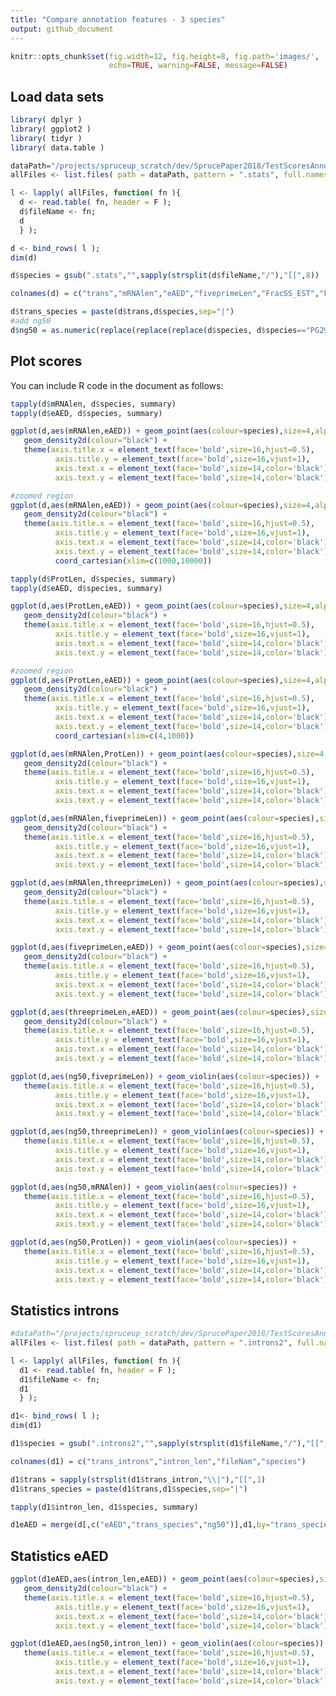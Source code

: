 ```yaml
---
title: "Compare annotation features - 3 species"
output: github_document
---
```


```r
knitr::opts_chunk$set(fig.width=12, fig.height=8, fig.path='images/',
                      echo=TRUE, warning=FALSE, message=FALSE)
```

## Load data sets 

```r
library( dplyr )
library( ggplot2 )
library( tidyr )
library( data.table )

dataPath="/projects/spruceup_scratch/dev/SprucePaper2018/TestScoresAnnotation/StatseAEDfeatures"
allFiles <- list.files( path = dataPath, pattern = ".stats", full.names = TRUE )

l <- lapply( allFiles, function( fn ){
  d <- read.table( fn, header = F );
  d$fileName <- fn;
  d
  } );

d <- bind_rows( l );
dim(d)

d$species = gsub(".stats","",sapply(strsplit(d$fileName,"/"),"[[",8))

colnames(d) = c("trans","mRNAlen","eAED","fiveprimeLen","FracSS_EST","FracOverEST","FracOverEST_prot","FracSS_SNAP","FracExon_SNAP","NumExons","threeprimeLen","ProtLen","fileNam","species")

d$trans_species = paste(d$trans,d$species,sep="|")
#add ng50
d$ng50 = as.numeric(replace(replace(replace(d$species, d$species=="PG29", 121714),d$species=="WS77111",131339),d$species=="Q903",38458))
```


## Plot scores

You can include R code in the document as follows:

```r
tapply(d$mRNAlen, d$species, summary)
tapply(d$eAED, d$species, summary)

ggplot(d,aes(mRNAlen,eAED)) + geom_point(aes(colour=species),size=4,alpha=0.4) + 
   geom_density2d(colour="black") +
   theme(axis.title.x = element_text(face='bold',size=16,hjust=0.5),
          axis.title.y = element_text(face='bold',size=16,vjust=1),
          axis.text.x = element_text(face='bold',size=14,color='black'),
          axis.text.y = element_text(face='bold',size=14,color='black')) + facet_grid(species ~.)

#zoomed region
ggplot(d,aes(mRNAlen,eAED)) + geom_point(aes(colour=species),size=4,alpha=0.4) + 
   geom_density2d(colour="black") +
   theme(axis.title.x = element_text(face='bold',size=16,hjust=0.5),
          axis.title.y = element_text(face='bold',size=16,vjust=1),
          axis.text.x = element_text(face='bold',size=14,color='black'),
          axis.text.y = element_text(face='bold',size=14,color='black')) + facet_grid(species ~.) +
          coord_cartesian(xlim=c(1000,10000))
```

```r
tapply(d$ProtLen, d$species, summary)
tapply(d$eAED, d$species, summary)

ggplot(d,aes(ProtLen,eAED)) + geom_point(aes(colour=species),size=4,alpha=0.4) + 
   geom_density2d(colour="black") +
   theme(axis.title.x = element_text(face='bold',size=16,hjust=0.5),
          axis.title.y = element_text(face='bold',size=16,vjust=1),
          axis.text.x = element_text(face='bold',size=14,color='black'),
          axis.text.y = element_text(face='bold',size=14,color='black')) + facet_grid(species ~.)

#zoomed region
ggplot(d,aes(ProtLen,eAED)) + geom_point(aes(colour=species),size=4,alpha=0.4) + 
   geom_density2d(colour="black") + 
   theme(axis.title.x = element_text(face='bold',size=16,hjust=0.5),
          axis.title.y = element_text(face='bold',size=16,vjust=1),
          axis.text.x = element_text(face='bold',size=14,color='black'),
          axis.text.y = element_text(face='bold',size=14,color='black')) + facet_grid(species ~.) +
          coord_cartesian(xlim=c(4,1000))
```
```r
ggplot(d,aes(mRNAlen,ProtLen)) + geom_point(aes(colour=species),size=4,alpha=0.4) + 
   geom_density2d(colour="black") +
   theme(axis.title.x = element_text(face='bold',size=16,hjust=0.5),
          axis.title.y = element_text(face='bold',size=16,vjust=1),
          axis.text.x = element_text(face='bold',size=14,color='black'),
          axis.text.y = element_text(face='bold',size=14,color='black')) + facet_grid(species ~.)

```

```r
ggplot(d,aes(mRNAlen,fiveprimeLen)) + geom_point(aes(colour=species),size=4,alpha=0.4) + 
   geom_density2d(colour="black") +
   theme(axis.title.x = element_text(face='bold',size=16,hjust=0.5),
          axis.title.y = element_text(face='bold',size=16,vjust=1),
          axis.text.x = element_text(face='bold',size=14,color='black'),
          axis.text.y = element_text(face='bold',size=14,color='black')) + facet_grid(species ~.)

ggplot(d,aes(mRNAlen,threeprimeLen)) + geom_point(aes(colour=species),size=4,alpha=0.4) + 
   geom_density2d(colour="black") +
   theme(axis.title.x = element_text(face='bold',size=16,hjust=0.5),
          axis.title.y = element_text(face='bold',size=16,vjust=1),
          axis.text.x = element_text(face='bold',size=14,color='black'),
          axis.text.y = element_text(face='bold',size=14,color='black')) + facet_grid(species ~.)

ggplot(d,aes(fiveprimeLen,eAED)) + geom_point(aes(colour=species),size=4,alpha=0.4) + 
   geom_density2d(colour="black") + 
   theme(axis.title.x = element_text(face='bold',size=16,hjust=0.5),
          axis.title.y = element_text(face='bold',size=16,vjust=1),
          axis.text.x = element_text(face='bold',size=14,color='black'),
          axis.text.y = element_text(face='bold',size=14,color='black')) + facet_grid(species ~.)

ggplot(d,aes(threeprimeLen,eAED)) + geom_point(aes(colour=species),size=4,alpha=0.4) + 
   geom_density2d(colour="black") +
   theme(axis.title.x = element_text(face='bold',size=16,hjust=0.5),
          axis.title.y = element_text(face='bold',size=16,vjust=1),
          axis.text.x = element_text(face='bold',size=14,color='black'),
          axis.text.y = element_text(face='bold',size=14,color='black')) + facet_grid(species ~.)
```
```r

ggplot(d,aes(ng50,fiveprimeLen)) + geom_violin(aes(colour=species)) + 
   theme(axis.title.x = element_text(face='bold',size=16,hjust=0.5),
          axis.title.y = element_text(face='bold',size=16,vjust=1),
          axis.text.x = element_text(face='bold',size=14,color='black'),
          axis.text.y = element_text(face='bold',size=14,color='black'))

ggplot(d,aes(ng50,threeprimeLen)) + geom_violin(aes(colour=species)) + 
   theme(axis.title.x = element_text(face='bold',size=16,hjust=0.5),
          axis.title.y = element_text(face='bold',size=16,vjust=1),
          axis.text.x = element_text(face='bold',size=14,color='black'),
          axis.text.y = element_text(face='bold',size=14,color='black'))

ggplot(d,aes(ng50,mRNAlen)) + geom_violin(aes(colour=species)) + 
   theme(axis.title.x = element_text(face='bold',size=16,hjust=0.5),
          axis.title.y = element_text(face='bold',size=16,vjust=1),
          axis.text.x = element_text(face='bold',size=14,color='black'),
          axis.text.y = element_text(face='bold',size=14,color='black'))

ggplot(d,aes(ng50,ProtLen)) + geom_violin(aes(colour=species)) + 
   theme(axis.title.x = element_text(face='bold',size=16,hjust=0.5),
          axis.title.y = element_text(face='bold',size=16,vjust=1),
          axis.text.x = element_text(face='bold',size=14,color='black'),
          axis.text.y = element_text(face='bold',size=14,color='black'))

```


## Statistics introns

```r

#dataPath="/projects/spruceup_scratch/dev/SprucePaper2018/TestScoresAnnotation/StatseAEDfeatures"
allFiles <- list.files( path = dataPath, pattern = ".introns2", full.names = TRUE )

l <- lapply( allFiles, function( fn ){
  d1 <- read.table( fn, header = F );
  d1$fileName <- fn;
  d1
  } );

d1<- bind_rows( l );
dim(d1)

d1$species = gsub(".introns2","",sapply(strsplit(d1$fileName,"/"),"[[",8))

colnames(d1) = c("trans_introns","intron_len","fileNam","species")

d1$trans = sapply(strsplit(d1$trans_intron,"\\|"),"[[",1)
d1$trans_species = paste(d1$trans,d1$species,sep="|")

tapply(d1$intron_len, d1$species, summary)

d1eAED = merge(d[,c("eAED","trans_species","ng50")],d1,by="trans_species",all.y = T)
```

## Statistics eAED
```r
ggplot(d1eAED,aes(intron_len,eAED)) + geom_point(aes(colour=species),size=4,alpha=0.4) + 
   geom_density2d(colour="black") +
   theme(axis.title.x = element_text(face='bold',size=16,hjust=0.5),
          axis.title.y = element_text(face='bold',size=16,vjust=1),
          axis.text.x = element_text(face='bold',size=14,color='black'),
          axis.text.y = element_text(face='bold',size=14,color='black')) + facet_grid(species ~.)
```
```r
ggplot(d1eAED,aes(ng50,intron_len)) + geom_violin(aes(colour=species)) + 
   theme(axis.title.x = element_text(face='bold',size=16,hjust=0.5),
          axis.title.y = element_text(face='bold',size=16,vjust=1),
          axis.text.x = element_text(face='bold',size=14,color='black'),
          axis.text.y = element_text(face='bold',size=14,color='black'))
```